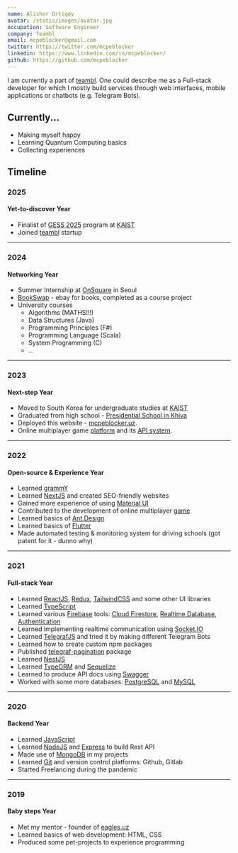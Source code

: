 ```yaml
---
name: Alisher Ortiqov
avatar: /static/images/avatar.jpg
occupation: Software Engineer
company: Teambl
email: mcpeblocker@gmail.com
twitter: https://twitter.com/mcpeblocker
linkedin: https://www.linkedin.com/in/mcpeblocker/
github: https://github.com/mcpeblocker
---
```


I am currently a part of [teambl](https://teambl.net/). One could describe me as a Full-stack developer for which I mostly build services through web interfaces, mobile applications or chatbots (e.g. Telegram Bots).

## Currently...

- Making myself happy
- Learning Quantum Computing basics
- Collecting experiences

## Timeline

### 2025

#### Yet-to-discover Year

- Finalist of [GESS 2025](https://kgep.kaist.ac.kr/pages/sub/sub_0201) program at [KAIST](https://kaist.ac.kr/en/)
- Joined [teambl](https://teambl.net) startup

---

### 2024

#### Networking Year

- Summer Internship at [OnSquare](https://o-n2.com) in Seoul
- [BookSwap](https://github.com/west-sea/bookswap-mobile) - ebay for books, completed as a course project
- University courses
  - Algorithms (MATHS!!!)
  - Data Structures (Java)
  - Programming Principles (F#)
  - Programming Language (Scala)
  - System Programming (C)
  - ...

---

### 2023

#### Next-step Year

- Moved to South Korea for undergraduate studies at [KAIST](https://kaist.ac.kr/en/)
- Graduated from high school - [Presidential School in Khiva](https://portal.piima.uz/en/schools/presidental-schools/4)
- Deployed this website - [mcpeblocker.uz](/).
- Online multiplayer game [platform](https://shashka.uz/) and its [API system](https://api.shashka.uz/docs).

---

### 2022

#### Open-source & Experience Year

- Learned [grammY](https://grammy.dev)
- Learned [NextJS](https://nextjs.org/) and created SEO-friendly websites
- Gained more experience of using [Material UI](https://mui.com/)
- Contributed to the development of online multiplayer [game](https://shashka.uz)
- Learned basics of [Ant Design](https://ant.design/)
- Learned basics of [Flutter](https://flutter.dev/)
- Made automated testing & monitoring system for driving schools (got patent for it - dunno why)

---

### 2021

#### Full-stack Year

- Learned [ReactJS](https://reactjs.org/), [Redux](https://redux.js.org/), [TailwindCSS](https://tailwindcss.com/) and some other UI libraries
- Learned [TypeScript](https://www.typescriptlang.org/)
- Learned various [Firebase](https://firebase.google.com) tools: [Cloud Firestore](https://firebase.google.com/products/firestore), [Realtime Database](https://firebase.google.com/products/realtime-database), [Authentication](https://firebase.google.com/products/auth)
- Learned implementing realtime communication using [Socket.IO](https://socket.io)
- Learned [TelegrafJS](https://telegraf.js.org) and tried it by making different Telegram Bots
- Learned how to create custom npm packages
- Published [telegraf-pagination](https://npmjs.org/package/telegraf-pagination) package
- Learned [NestJS](https://nestjs.com/)
- Learned [TypeORM](https://typeorm.io/) and [Sequelize](https://sequelize.org/)
- Learned to produce API docs using [Swagger](https://swagger.io/)
- Worked with some more databases: [PostgreSQL](https://www.postgresql.org/) and [MySQL](https://www.mysql.com/)

---

### 2020

#### Backend Year

- Learned [JavaScript](https://www.javascript.com/)
- Learned [NodeJS](https://nodejs.org) and [Express](https://expressjs.com/) to build Rest API
- Made use of [MongoDB](https://www.mongodb.com/) in my projects
- Learned [Git](https://git-scm.com/book/en/v2/Getting-Started-About-Version-Control) and version control platforms: Github, Gitlab
- Started Freelancing during the pandemic

---

### 2019

#### Baby steps Year

- Met my mentor - founder of [eagles.uz](https://eagles.uz)
- Learned basics of web development: HTML, CSS
- Produced some pet-projects to experience programming
